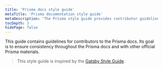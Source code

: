 ```yaml
---
title: 'Prisma docs style guide'
metaTitle: 'Prisma documentation style guide'
metaDescription: 'The Prisma style guide provides contributor guidelines for the Prisma docs.'
tocDepth: 3
hidePage: false
---
```


<TopBlock>

This guide contains guidelines for contributors to the Prisma docs. Its goal is to ensure consistency throughout the Prisma docs and with other official Prisma materials.

> This style guide is inspired by the [Gatsby Style Guide](https://www.gatsbyjs.org/contributing/gatsby-style-guide/).

<Subsections depth="3" />

</TopBlock>
